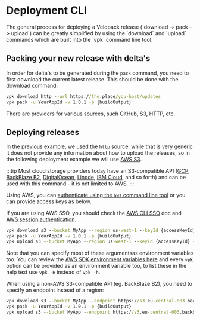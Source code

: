 # Deployment CLI

<AppliesTo all />
The general process for deploying a Velopack release (`download -> pack -> upload`) can be greatly simplified by using the `download` and `upload` commands which are built into the `vpk` command line tool.

## Packing your new release with delta's

In order for delta's to be generated during the `pack` command, you need to first download the current latest release. This should be done with the download command:

```cmd
vpk download http --url https://the.place/you-host/updates
vpk pack -u YourAppId -v 1.0.1 -p {buildOutput}
```

There are providers for various sources, such GitHub, S3, HTTP, etc.

## Deploying releases

In the previous example, we used the `http` source, while that is very generic it does not provide any information about how to upload the releases, so in the following deployment example we will use [AWS S3](https://aws.amazon.com/s3/). 

:::tip
Most cloud storage providers today have an S3-compatible API ([GCP](https://cloud.google.com/storage/docs/interoperability), [BackBlaze B2](https://www.backblaze.com/docs/cloud-storage-s3-compatible-api), [DigitalOcean](https://docs.digitalocean.com/products/spaces/how-to/use-aws-sdks/), [Linode](https://www.linode.com/docs/products/storage/object-storage/), [IBM Cloud](https://cloud.ibm.com/docs/cloud-object-storage?topic=cloud-object-storage-compatibility-api), and so forth) and can be used with this command - it is not limited to AWS.
:::

Using AWS, you can [authenticate using the `aws` command line tool](https://docs.aws.amazon.com/sdk-for-net/v3/developer-guide/creds-idc.html) or you can provide access keys as below. 

If you are using AWS SSO, you should check the [AWS CLI SSO](https://aws.amazon.com/blogs/security/aws-single-sign-on-now-enables-command-line-interface-access-for-aws-accounts-using-corporate-credentials/) doc and [AWS session authentication](https://docs.aws.amazon.com/STS/latest/APIReference/API_GetSessionToken.html).

```cmd
vpk download s3 --bucket MyApp --region us-west-1 --keyId {accessKeyId} --secret {accessKeySecret}
vpk pack -u YourAppId -v 1.0.1 -p {buildOutput}
vpk upload s3 --bucket MyApp --region us-west-1 --keyId {accessKeyId} --secret {accessKeySecret} 
```

Note that you can specify most of these argumentsas environment variables too. You can review the [AWS SDK environment variables here](https://docs.aws.amazon.com/cli/latest/userguide/cli-configure-envvars.html) and every `vpk` option can be provided as an environment variable too, to list these in the help text use `vpk -H` instead of `vpk -h`. 

When using a non-AWS S3-compatible API (eg. BackBlaze B2), you need to specify an endpoint instead of a region:

```cmd
vpk download s3 --bucket MyApp --endpoint https://s3.eu-central-003.backblazeb2.com --keyId {accessKeyId} --secret {accessKeySecret}
vpk pack -u YourAppId -v 1.0.1 -p {buildOutput}
vpk upload s3 --bucket MyApp --endpoint https://s3.eu-central-003.backblazeb2.com --keyId {accessKeyId} --secret {accessKeySecret} 
```
